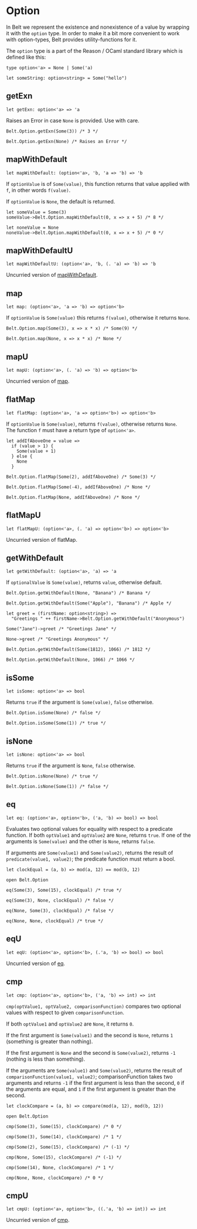 # Option

<Intro>

In Belt we represent the existence and nonexistence of a value by wrapping it
with the `option` type.  In order to make it a bit more convenient to work with
option-types, Belt provides utility-functions for it.

The `option` type is a part of the Reason / OCaml standard library which is defined like this:

</Intro>

```res sig
type option<'a> = None | Some('a)
```

```res example
let someString: option<string> = Some("hello")
```

## getExn

```res sig
let getExn: option<'a> => 'a
```

Raises an Error in case `None` is provided. Use with care.

```res example
Belt.Option.getExn(Some(3)) /* 3 */

Belt.Option.getExn(None) /* Raises an Error */
```

## mapWithDefault

```res sig
let mapWithDefault: (option<'a>, 'b, 'a => 'b) => 'b
```

If `optionValue` is of `Some(value)`,
this function returns that value applied with `f`, in other words `f(value)`.

If `optionValue` is `None`, the default is returned.

```res example
let someValue = Some(3)
someValue->Belt.Option.mapWithDefault(0, x => x + 5) /* 8 */

let noneValue = None
noneValue->Belt.Option.mapWithDefault(0, x => x + 5) /* 0 */
```

## mapWithDefaultU

```res sig
let mapWithDefaultU: (option<'a>, 'b, (. 'a) => 'b) => 'b
```

Uncurried version of [mapWithDefault](#mapWithDefault).

## map

```res sig
let map: (option<'a>, 'a => 'b) => option<'b>
```

If `optionValue` is `Some(value)` this returns `f(value)`, otherwise it returns `None`.

```res example
Belt.Option.map(Some(3), x => x * x) /* Some(9) */

Belt.Option.map(None, x => x * x) /* None */
```

## mapU

```res sig
let mapU: (option<'a>, (. 'a) => 'b) => option<'b>
```

Uncurried version of [map](#map).

## flatMap

```res sig
let flatMap: (option<'a>, 'a => option<'b>) => option<'b>
```

If `optionValue` is `Some(value)`, returns `f(value)`, otherwise returns
`None`.<br/>
The function `f` must have a return type of `option<'a>`.

```res example
let addIfAboveOne = value =>
  if (value > 1) {
    Some(value + 1)
  } else {
    None
  }

Belt.Option.flatMap(Some(2), addIfAboveOne) /* Some(3) */

Belt.Option.flatMap(Some(-4), addIfAboveOne) /* None */

Belt.Option.flatMap(None, addIfAboveOne) /* None */
```

## flatMapU

```res sig
let flatMapU: (option<'a>, (. 'a) => option<'b>) => option<'b>
```

Uncurried version of flatMap.

## getWithDefault

```res sig
let getWithDefault: (option<'a>, 'a) => 'a
```

If `optionalValue` is `Some(value)`, returns `value`, otherwise default.

```res example
Belt.Option.getWithDefault(None, "Banana") /* Banana */

Belt.Option.getWithDefault(Some("Apple"), "Banana") /* Apple */
```

```res example
let greet = (firstName: option<string>) =>
  "Greetings " ++ firstName->Belt.Option.getWithDefault("Anonymous")

Some("Jane")->greet /* "Greetings Jane" */

None->greet /* "Greetings Anonymous" */
```

```res example
Belt.Option.getWithDefault(Some(1812), 1066) /* 1812 */

Belt.Option.getWithDefault(None, 1066) /* 1066 */
```

## isSome

```res sig
let isSome: option<'a> => bool
```

Returns `true` if the argument is `Some(value)`, `false` otherwise.

```res example
Belt.Option.isSome(None) /* false */

Belt.Option.isSome(Some(1)) /* true */
```

## isNone

```res sig
let isNone: option<'a> => bool
```

Returns `true` if the argument is `None`, `false` otherwise.

```res example
Belt.Option.isNone(None) /* true */

Belt.Option.isNone(Some(1)) /* false */
```

## eq

```res sig
let eq: (option<'a>, option<'b>, ('a, 'b) => bool) => bool
```

Evaluates two optional values for equality with respect to a predicate
function. If both `optValue1` and `optValue2` are `None`, returns `true`.
If one of the arguments is `Some(value)` and the other is `None`, returns
`false`.

If arguments are `Some(value1)` and `Some(value2)`, returns the result of
`predicate(value1, value2)`; the predicate function must return a bool.

```res example
let clockEqual = (a, b) => mod(a, 12) == mod(b, 12)

open Belt.Option

eq(Some(3), Some(15), clockEqual) /* true */

eq(Some(3), None, clockEqual) /* false */

eq(None, Some(3), clockEqual) /* false */

eq(None, None, clockEqual) /* true */
```

## eqU

```res sig
let eqU: (option<'a>, option<'b>, (.'a, 'b) => bool) => bool
```

Uncurried version of [eq](#eq).

## cmp

```res sig
let cmp: (option<'a>, option<'b>, ('a, 'b) => int) => int
```

`cmp(optValue1, optValue2, comparisonFunction)` compares two optional values
with respect to given `comparisonFunction`.

If both `optValue1` and `optValue2` are `None`, it returns `0`.

If the first argument is `Some(value1)` and the second is `None`, returns `1`
(something is greater than nothing).

If the first argument is `None` and the second is `Some(value2)`, returns `-1`
(nothing is less than something).

If the arguments are `Some(value1)` and `Some(value2)`, returns the result of
`comparisonFunction(value1, value2)`; comparisonFunction takes two arguments
and returns `-1` if the first argument is less than the second, `0` if the
arguments are equal, and `1` if the first argument is greater than the second.

```res example
let clockCompare = (a, b) => compare(mod(a, 12), mod(b, 12))

open Belt.Option

cmp(Some(3), Some(15), clockCompare) /* 0 */

cmp(Some(3), Some(14), clockCompare) /* 1 */

cmp(Some(2), Some(15), clockCompare) /* (-1) */

cmp(None, Some(15), clockCompare) /* (-1) */

cmp(Some(14), None, clockCompare) /* 1 */

cmp(None, None, clockCompare) /* 0 */
```

## cmpU

```res sig
let cmpU: (option<'a>, option<'b>, ((.'a, 'b) => int)) => int
```

Uncurried version of [cmp](#cmp).

